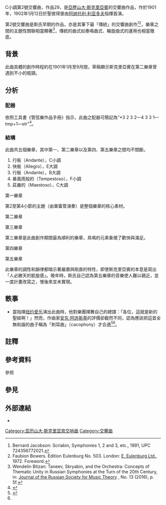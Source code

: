 C小調第2號交響曲，作品29，是[[亞歷山大·尼古拉耶維奇·斯克里亞賓|亞歷山大·斯克里亞賓]]的交響曲作品，作於1901年，1902年1月12日於聖彼得堡由[[阿纳托利·康斯坦丁诺维奇·利亚多夫|阿纳托利·利亚多夫]]指揮首演。

第2號交響曲是斯氏早期的作品，亦是其筆下最「傳統」的交響曲創作<ref>Bernard Jacobson: Scriabin, Symphonies 1, 2 and 3, etc., 1991, UPC 724356772021.</ref><ref name=Bowers>Faubion Bowers. Edition Eulenburg No. 503. London: [[歐伊倫堡出版社|E. Eulenburg Ltd.]], 1972. Foreword.</ref>{{rp|iii}}，樂章之間的主題性關聯相當顯著<ref>Wendelin Bitzan: Taneev, Skryabin, and the Orchestra: Concepts of Thematic Unity in Russian Symphonies at the Turn of the 20th Century, in: [http://journal-otmroo.ru/node/119 Journal of the Russian Society for Music Theory] {{Wayback|url=http://journal-otmroo.ru/node/119 |date=20210225072339 }}, No. 13 (2016), p. 5f.</ref>，傳統的曲式如奏鳴曲式、輪旋曲式的運用也相當徹底{{notetag|傳記作者Victor Delson{{譯名請求}}認為，斯克里亞賓第2號交響曲具有「單一主題的統攝性」（monothematic unity），此外他將此曲五樂章的體裁視為一個大的奏鳴曲式：第一樂章為序奏，第二、第三樂章為呈示部主要、次要主題的對比，第四樂章為發展，第五樂章則是再現及尾奏<ref name=Bowers/>{{rp|iv}}。}}。

== 背景 ==
此曲具體的創作時程約在1901年1月至9月間，草稿顯示斯克里亞賓在第二樂章曾遇到不小的瓶頸。
{{expand section}}

== 分析 ==
=== 配器 ===
依照工具書《管弦樂作品手冊》指示，此曲之配器可簡記為"*3 2 3 2—4 3 3 1—tmp+1—str"<ref>{{Cite book|title=''ORCHESTRAL MUSIC: A Handbook.''|url=https://archive.org/details/orchestralmusic00dani|last=Daniels|first=David|publisher=Scarecrow Press, Inc.|year=1996|isbn=0-8108-3228-3|location=Lanham|pages=[https://archive.org/details/orchestralmusic00dani/page/n387 375]|edition=3rd ed.}}</ref>。

=== 結構 ===
此曲共五個樂章，其中第一、第二樂章以及第四、第五樂章之間均不間斷。

# 行板（Andante），C小調
# 快板（Allegro），E{{music|flat}}大調
# 行板（Andante），B大調
# 暴風雨般的（Tempestoso），F小調
# 莊嚴的（Maestoso），C大調

;第一樂章
第2至第4小節的主題（由單簧管演奏）是整個樂章的核心素材。

;第二樂章

;第三樂章
第三樂章是此曲創作期間最為順利的樂章，鳥鳴的元素象徵了歡快與滿足。

;第四樂章

;第五樂章
此樂章的調性和韻律都暗示著嚴肅與剛直的特性，即使斯克里亞賓的本意是寫出「人必勝天的凱旋感」。晚年時，斯氏自己認為第五樂章的音樂使人難以親近，並一度計畫改寫之，惟後來並未實現。

== 軼事 ==
* 當{{le|瓦希利·薩弗諾夫|Vasily Safonov}}指揮[[纽约爱乐|纽约爱乐]]演出此曲時，他對樂團揮舞自己的總譜：「各位，這就是新的聖經啊！」然而，作曲家[[安东·斯蒂凡诺维奇·阿连斯基|安东·阿连斯基]]的評價卻截然不同，認為應該把這首全無和諧的曲子稱為「刺耳曲」（cacophony）才合適<ref>{{Cite web |url=http://www.ubu.com/aspen/aspen2/scriabin.html |title=Aspen no. 2, item 2: Scriabin Again and Again |access-date=2020-12-07 |archive-date=2008-04-01 |archive-url=https://web.archive.org/web/20080401150820/http://www.ubu.com/aspen/aspen2/scriabin.html |dead-url=no }}</ref><ref name=Bowers/>{{rp|iii}}。

== 註釋 ==
{{notefoot}}

== 參考資料 ==
;參照
{{reflist}}

== 參見 ==
{{portal|古典音樂}}

== 外部連結 ==
* {{IMSLP|work=Symphony No.2, Op.29 (Scriabin, Aleksandr)|cname=斯克里亞賓第2號交響曲}}

[[Category:亚历山大·斯克里亚宾交响曲|Category:亚历山大·斯克里亚宾交响曲]]
[[Category:交響曲|Category:交響曲]]